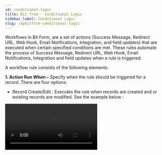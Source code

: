 ```yaml
---
id: conditional-logic
title: Bit from - Conditional Logic
sidebar_label: Conditional Logic
slug: /wpbitform-conditional-logic
---
```


Workflows in Bit Form, are a set of actions (Success Message, Redirect URL, Web Hook, Email Notifications, Integration, and field updates) that are executed when certain specified conditions are met. These rules automate the process of Success Message, Redirect URL, Web Hook, Email Notifications, Integration and field updates when a rule is triggered.

A workflow rule consists of the following elements:

**1. Action Run When –** Specify when the rule should be triggered for a record .There are four options:

 - Record Create/Edit : Executes the rule when records are created and or existing records are modified. See the example below :
 <Video src="Bit-Form-workflow-create-edit" alt="Condition-logic" w="800" h="400" />
 - Record Create : Executes the rule when records are created. It’s doesn’t work for Edit, Delete. See the example below :
 <Video src="Bit-Form-workflow-create" alt="Condition-logic" w="800" h="400" />
 - Record Edit : Executes the rule when existing record are modified. It’s doesn’t work for create, delete.
 <Video src="Bit-Form-workflow-edits-1" alt="Condition-logic" w="800" h="400" />
 - Record Delete : Executes the rule when certain records are deleted. Only Email Notifications and Webhooks can be associated for such a rule.
 <Video src="Bit-Form-workflow-delete" alt="Condition-logic" w="800" h="400" />

**2. Action Effect –**

 ***On Form Load :*** The On Form Load action is used to dynamically alter a Form when it is loaded. The Form actions “On Form Load” is executed when the Form is loaded by a user.

When a page is loaded and you want to pre-filled some field value and can also run a workflow to update value, show, hide, disable and enable field.


There is two ways to pre-filled a value:


 1. Use a initial field value in field properties in the form builder (the feature will be added in the next update of plugin).


 2. Use the parameter in the URL.


 3. Parameter in the URL:  website_url?field_api_name=field_value


 Example: https://www.testpress.bitcode.pro/test/?b-1First_Name=a


Workflow action for On Form Load: on a form load while created or edited following action are available.

1. Field value update


2. Disable


3. Enable


4. Hide
 
5.Show


See the example below: 
<Video src="Bit-Form-On-Form-Load-Always" alt="Condition-logic" w="800" h="400" />

In the above example, after the form loading First Name will be “Bitcode” and Last Name will be disabled. Many kinds of logic are used for On Form Load such as Equal, Not Equal, Is Null, Is Not Null, Contain, Not Contain, Greater Than, Less Than, Start With, Greater Than Equal, Less Than Equal, Start With, End With.

***On Field Input :*** The On Field input is a client side action which will be called whenever the value of a field is modified either by the user . It is used to improve the usability of a form by validating field data even before it is submitted or display other field values based on the value specified in this field. The On Field input is executed before the changed data is persisted in the database.

When a form is created or edited an user/visitor put value in a field based on that you may want to trigger an action. Following actions are available for on field user input:

1. Field value update

2. Disable

3. Enable

4. Hide

5.Show

See the example below:
<Video src="Bit-Form-On-Field-Input-Condition" alt="Condition-logic" w="800" h="400" />

In the above example, if First Name is equal “Bitcode” and Last Name is equal “Technology” then the Email will be bitcode@gmail.com. Many kinds of logic are used for on Field Input such as Equal, Not Equal, Is Null, Is Not Null, Contain, Not Contain, Greater Than, Less Than, Start With, Greater Than Equal, Less Than Equal, Start With, End With.

***On Form Validate :***
This action is executed when a user submits the form to the server, before the user data is stored in the database. The script runs on the server side, and it has access to all the inputs the user entered. Only message can be associated for such a rule.
<Video src="Bit-Form-On-Form-validate-message" alt="Condition-logic" w="800" h="400" />

In the above example, if First Name Start With “B” or Last Name End Width “Y”, a message will be shown from the created confirmation message. Many kinds of logic are used for On Form Validate such as Equal, Not Equal, Is Null, Is Not Null, Contain, Not Contain, Greater Than, Less Than, Start With, Greater Than Equal, Less Than Equal, Start With, End With.

 

 

On Form Submit : On Form Submit is used to execute actions when a new record is successfully submitted to the database or when an existing record is updated or deleted from the database. It’s works on both situation when new data submitted or edit old data. Action on “On form submit” can be triggered with or without condition. The following actions are available in the On form submit:

 1. Success Message

 2. Redirect URL (does not work on edit)

 3. Web Hook

 4. Email Notification

 5. Integration

 6. Field value update.

See the example below:


<Video src="Bit-Form-On-Form-Submit-success-message-and-page-redirects" alt="Condition-logic" w="800" h="400" />

In the above example, if First Name is Null And Last Name Is Not Null then a success message will be shown from the created confirmation message and the page redirect to “https://bitapps.pro/”. Many kinds of logic are used for On Form Submit such as Equal, Not Equal, Is Null, Is Not Null, Contain, Not Contain, Greater Than, Less Than, Start With, Greater Than Equal, Less Than Equal, Start With, End With.

 
***Workflow condition :*** You can create multiple conditions in a workflow rule. Each condition consists of two elements. One is specifying which records should be triggered i.e. all records or the records that match the criteria. Another is adding the criteria based on which it should be triggered.

**3. Action Behavior –**

***Always :*** The action in a workflow executes for all records by default when the action behavior field is set as Always.

***Condition :*** Executes the workflow via conditional logic. Rule will be triggered for the records that meet the criteria.

In condition you can use many kinds of logic. Here’s some examples of condition: 

<Video src="Bit-Form-workflow-condition" alt="Condition-logic" w="800" h="400" />

In the above example, if the workflow is work, continent value is set to “Asia”. Although “language”=”bangla” is not match the workflow is working. Because firstly the workflow checks whether the first two conditions (“country”=”Bangladesh” and “City”=”Dhaka”) are met, if met then it’s check the next condition. We used OR logic for next condition. We setted “language”=”bangla” in workflow but filled up this field “english”. Since we used OR for this condition, if not the condition is met then the workflow will check the next condition. We used AND for the next condition. For this, it must be met, or the workflow will not work. 

<Video src="Bit-Form-workflow-condition1-1.gif-min-1" alt="Condition-logic" w="800" h="400" />

In the above example, if the workflow is work, continent value is set to “Asia”. Although the first two conditions (“country”=”Pakistan” and “City”=”Islamabad”) do not match the workflow is working. Because this time the workflow check the condition by group. Firstly the workflow checks whether the first two conditions (“country”=”Bangladesh” and “City”=”Dhaka”) are met, since we used OR after those two conditions, if not those conditions are met then the workflow will check the next condition. We uses OR logic for next condition. Then it checks whether the last two conditions are met. If match, the workflow will work.

<Video src="Bit-Form-workflow-condition3.gif-min" alt="Condition-logic" w="800" h="400" />

In the above example, if the workflow is work, continent value is set to “Asia”. The workflow is not working. Because firstly the workflow checks whether the first two conditions (“country”=”Bangladesh” and “City”=”Dhaka”) are met, if match then it checks the next condition. We used OR logic for the next condition. Since we used OR for this condition, if not the condition is match then the workflow will check the next condition.

We used AND for the next condition. Since we used AND for this condition, for this, it must be met or the workflow will not work. We setted “Sea port”=”chittagong” in workflow but filled up this field “karachi”. This condition isn’t match, for this the workflow isn’t working.

**#Calculation :**

In Bit Form, you can use many kinds of mathematics calculations. Bit form allow Addition, Subtraction, Multiplication, Division. You can calculate via form fields value or custom value. See the example below : 

<Video src="Calculations" alt="Condition-logic" w="800" h="400" />

In the above example, the sum of the two fields value is shown. If you want to calculate with field values, you have to follow the syntax. Here’s an example syntax : ${bf12-7-Electricity_Bill}+${bf12-8-Internet_Bill} . Start with the ‘$’ sign then have to wrap the field key in ‘{}’. Here’s ‘bf12-7-Electricity_Bill’ and ‘bf12-8-Internet_Bill’ are field keys.

<Video src="Calculations-via-custom-valuess" alt="Condition-logic" w="800" h="400" />

> ***Notice: Bit Form allows only the number field for calculation.***